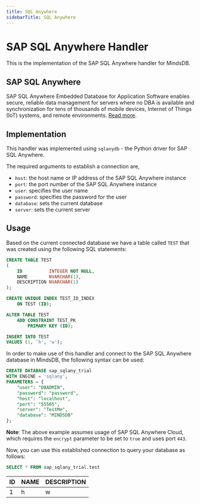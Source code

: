 ```yaml
---
title: SQL Anywhere
sidebarTitle: SQL Anywhere
---
```


# SAP SQL Anywhere Handler

This is the implementation of the SAP SQL Anywhere handler for MindsDB.

## SAP SQL Anywhere


SAP SQL Anywhere Embedded Database for Application Software
enables secure, reliable data management for servers where no DBA is available and synchronization for tens of thousands of mobile devices, Internet of Things (IoT) systems, and remote environments. [Read more](https://www.sap.com/products/technology-platform/sql-anywhere.html).

## Implementation

This handler was implemented using `sqlanydb` - the Python driver for SAP SQL Anywhere.

The required arguments to establish a connection are,

* `host`: the host name or IP address of the SAP SQL Anywhere instance
* `port`: the port number of the SAP SQL Anywhere instance
* `user`: specifies the user name
* `password`: specifies the password for the user
* `database`: sets the current database
* `server`: sets the current server

## Usage

Based on the current connected database we have a table called `TEST` that was created using
the following SQL statements:

```sql
CREATE TABLE TEST
(
    ID          INTEGER NOT NULL,
    NAME        NVARCHAR(1),
    DESCRIPTION NVARCHAR(1)
);

CREATE UNIQUE INDEX TEST_ID_INDEX
    ON TEST (ID);

ALTER TABLE TEST
    ADD CONSTRAINT TEST_PK
        PRIMARY KEY (ID);

INSERT INTO TEST
VALUES (1, 'h', 'w');
```

In order to make use of this handler and connect to the SAP SQL Anywhere database in MindsDB, the following syntax can be used:

```sql
CREATE DATABASE sap_sqlany_trial
WITH ENGINE = 'sqlany', 
PARAMETERS = {
    "user": "DBADMIN",
    "password": "password",
    "host": "localhost",
    "port": "55505",
    "server": "TestMe",
    "database": "MINDSDB"
};
```

**Note**: The above example assumes usage of SAP SQL Anywhere Cloud, which requires the `encrypt` parameter to be set to `true` and uses port `443`.

Now, you can use this established connection to query your database as follows:

```sql
SELECT * FROM sap_sqlany_trial.test
```

| ID | NAME | DESCRIPTION |
|----|------|-------------|
| 1  | h    | w           |

